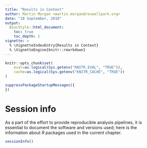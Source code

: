 ```yaml
---
title: "Results in Context"
author: Martin Morgan <martin.morgan@roswellpark.org>
date: "18 September, 2018"
output:
  BiocStyle::html_document:
    toc: true
    toc_depth: 2
vignette: >
  % \VignetteIndexEntry{Results in Context}
  % \VignetteEngine{knitr::rmarkdown}
---
```


```r
knitr::opts_chunk$set(
    eval=as.logical(Sys.getenv("KNITR_EVAL", "TRUE")),
    cache=as.logical(Sys.getenv("KNITR_CACHE", "TRUE"))
)
```

```r
suppressPackageStartupMessages({
})
```

# Session info

As a part of the effort to provide reproducible analysis pipelines, it is essential to document the software and versions used; here is the information about _R_ packages used in the current chapter.

```r
sessionInfo()
```
